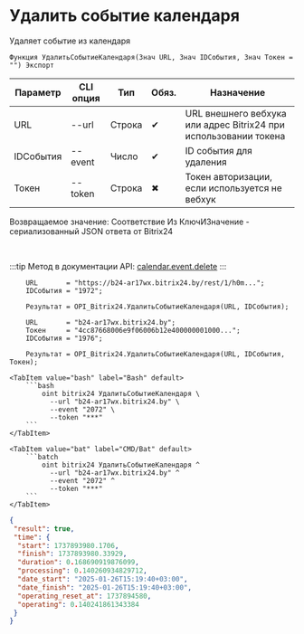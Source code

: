 ﻿---
sidebar_position: 5
description: Удалить событие календаря и другие функции для работы с Bitrix24 в Открытом пакете интеграций - бесплатной open-source библиотеке интеграций для 1С:Предприятие 8, OneScript и CLI
keywords: [1C, 1С, 1С:Предприятие, 1С:Предприятие 8.3, API, Интеграция, Сервисы, Обмен, OneScript, CLI, Bitrix24]
---


# Удалить событие календаря
 Удаляет событие из календаря



`Функция УдалитьСобытиеКалендаря(Знач URL, Знач IDСобытия, Знач Токен = "") Экспорт`

  | Параметр | CLI опция | Тип | Обяз. | Назначение |
  |-|-|-|-|-|
  | URL | --url | Строка | &#x2714; | URL внешнего вебхука или адрес Bitrix24 при использовании токена |
  | IDСобытия | --event | Число | &#x2714; | ID события для удаления |
  | Токен | --token | Строка | &#x2716; | Токен авторизации, если используется не вебхук |

  
  Возвращаемое значение:   Соответствие Из КлючИЗначение - сериализованный JSON ответа от Bitrix24

<br/>

:::tip
Метод в документации API: [calendar.event.delete](https://apidocs.bitrix24.ru/api-reference/calendar/calendar-event/calendar-event-delete.html)
:::
<br/>



```bsl title="Пример использования для 1С:Предприятие/OneScript"
    URL       = "https://b24-ar17wx.bitrix24.by/rest/1/h0m...";
    IDСобытия = "1972";

    Результат = OPI_Bitrix24.УдалитьСобытиеКалендаря(URL, IDСобытия);

    URL       = "b24-ar17wx.bitrix24.by";
    Токен     = "4cc87668006e9f06006b12e400000001000...";
    IDСобытия = "1976";

    Результат = OPI_Bitrix24.УдалитьСобытиеКалендаря(URL, IDСобытия, Токен);
```
    

 <Tabs>
  
    <TabItem value="bash" label="Bash" default>
        ```bash
            oint bitrix24 УдалитьСобытиеКалендаря \
              --url "b24-ar17wx.bitrix24.by" \
              --event "2072" \
              --token "***"
        ```
    </TabItem>
  
    <TabItem value="bat" label="CMD/Bat" default>
        ```batch
            oint bitrix24 УдалитьСобытиеКалендаря ^
              --url "b24-ar17wx.bitrix24.by" ^
              --event "2072" ^
              --token "***"
        ```
    </TabItem>
</Tabs>


```json title="Результат"
{
 "result": true,
 "time": {
  "start": 1737893980.1706,
  "finish": 1737893980.33929,
  "duration": 0.168690919876099,
  "processing": 0.140260934829712,
  "date_start": "2025-01-26T15:19:40+03:00",
  "date_finish": "2025-01-26T15:19:40+03:00",
  "operating_reset_at": 1737894580,
  "operating": 0.140241861343384
 }
}
```
